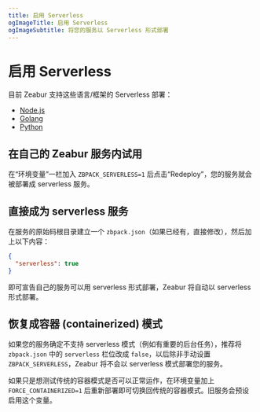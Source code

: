 ```yaml
---
title: 启用 Serverless
ogImageTitle: 启用 Serverless
ogImageSubtitle: 将您的服务以 Serverless 形式部署
---
```


# 启用 Serverless

目前 Zeabur 支持这些语言/框架的 Serverless 部署：

- [Node.js](/guides/nodejs)
- [Golang](/guides/go)
- [Python](/guides/python)

## 在自己的 Zeabur 服务内试用

在“环境变量”一栏加入 `ZBPACK_SERVERLESS=1` 后点击“Redeploy”，您的服务就会被部署成 serverless 服务。

## 直接成为 serverless 服务

在服务的原始码根目录建立一个 `zbpack.json`（如果已经有，直接修改），然后加上以下内容：

```json
{
  "serverless": true
}
```

即可宣告自己的服务可以用 serverless 形式部署，Zeabur 将自动以 serverless 形式部署。

## 恢复成容器 (containerized) 模式

如果您的服务确定不支持 serverless 模式（例如有重要的后台任务），推荐将 `zbpack.json` 中的
`serverless` 栏位改成 `false`，以后除非手动设置 `ZBPACK_SERVERLESS`，Zeabur 将不会以
serverless 模式部署您的服务。

如果只是想测试传统的容器模式是否可以正常运作，在环境变量加上 `FORCE_CONTAINERIZED=1`
后重新部署即可切换回传统的容器模式。旧服务会预设启用这个变量。
